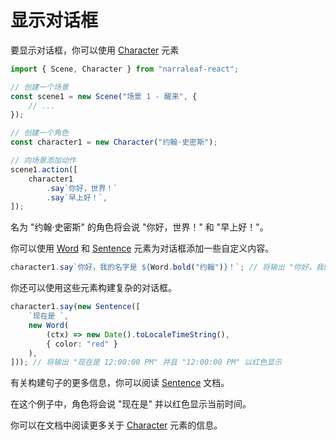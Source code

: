 # 显示对话框

要显示对话框，你可以使用 [Character](../core/elements/character) 元素 

```typescript
import { Scene, Character } from "narraleaf-react";
```

```typescript
// 创建一个场景
const scene1 = new Scene("场景 1 - 醒来", {
    // ...
});

// 创建一个角色
const character1 = new Character("约翰·史密斯");

// 向场景添加动作
scene1.action([
    character1
        .say`你好，世界！`
        .say`早上好！`,
]);
```

名为 "约翰·史密斯" 的角色将会说 "你好，世界！" 和 "早上好！"。

你可以使用 [Word](../core/elements/word) 和 [Sentence](../core/elements/sentence) 元素为对话框添加一些自定义内容。

```typescript
character1.say`你好，我的名字是 ${Word.bold("约翰")}！`; // 将输出 "你好，我的名字是 约翰！" 并且 "约翰" 以粗体显示
```

你还可以使用这些元素构建复杂的对话框。

```typescript
character1.say(new Sentence([
    `现在是 `,
    new Word(
        (ctx) => new Date().toLocaleTimeString(),
        { color: "red" }
    ),
])); // 将输出 "现在是 12:00:00 PM" 并且 "12:00:00 PM" 以红色显示
```

有关构建句子的更多信息，你可以阅读 [Sentence](../core/elements/sentence) 文档。

在这个例子中，角色将会说 "现在是" 并以红色显示当前时间。

你可以在文档中阅读更多关于 [Character](../core/elements/character) 元素的信息。
